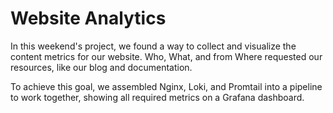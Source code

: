
# Website Analytics

In this weekend's project, we found a way to collect and visualize the content metrics for our website. Who, What, and from Where requested our resources, like our blog and documentation.

To achieve this goal, we assembled Nginx, Loki, and Promtail into a pipeline to work together, showing all required metrics on a Grafana dashboard.

<BlogPost id="nginx-loki-grafana-20230129" />
